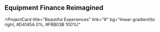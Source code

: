 ## Equipment Finance Reimagined

<ProjectCard
  title="Beautiful Experiences"
  link="#"
  bg="linear-gradient(to right, #D4145A 0%, #FBB03B 100%)"
>
  
</ProjectCard>
<ProjectCard
  title="Auto Decisions"
  link="#"
  bg="linear-gradient(to right, #662D8C 0%, #ED1E79 100%)"
>
  
</ProjectCard>
<ProjectCard
  title="Auto Payments"
  link="#"
  bg="linear-gradient(to right, #009245 0%, #FCEE21 100%)"
>
  
</ProjectCard>
<ProjectCard
  title="Live Asset monitoring"
  link="#"
  bg="linear-gradient(to right, #D585FF 0%, #00FFEE 100%)"
>
  
</ProjectCard>